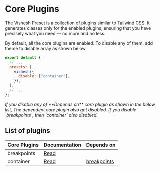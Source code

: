 
# Core Plugins

The Vishesh Preset is a collection of plugins similar to Tailwind CSS. It generates classes only for the enabled plugins, ensuring that you have precisely what you need — no more and no less.

By default, all the core plugins are enabled. To disable any of them, add theme to disable array as shown below

```js filename="tailwind.config.js"
export default {
  // ...
  presets: [
    vishesh({
      disable: ["container"],
    }),
  ],
  // ...
};
```

<Callout type="warning">
  <em>If you disable any of **Depends on**</em>
  <em> core plugin as shown in the below list,</em>
  <em> The dependent core plugin also got disabled.</em>
</Callout>
<Callout type="info">
  <em>If you disable `breakpoints`, then `container` also disabled.</em>
</Callout>

<br />

## List of plugins

| Core Plugins | Documentation                 | Depends on                           |
| :----------- | :---------------------------- | :----------------------------------- |
| breakpoints  | [Read](../layout/breakpoints) |                                      |
| container    | [Read](../layout/container)   | [breakpoints](../layout/breakpoints) |
